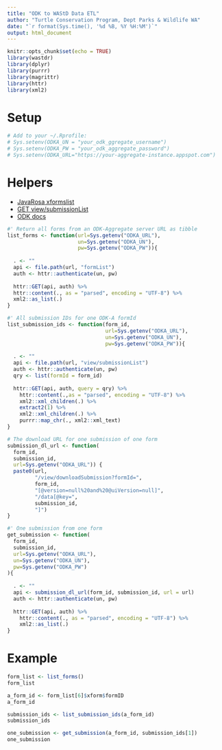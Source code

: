 ```yaml
---
title: "ODK to WAStD Data ETL"
author: "Turtle Conservation Program, Dept Parks & Wildlife WA"
date: "`r format(Sys.time(), '%d %B, %Y %H:%M')`"
output: html_document
---
```


```r
knitr::opts_chunk$set(echo = TRUE)
library(wastdr)
library(dplyr)
library(purrr)
library(magrittr)
library(httr)
library(xml2)
```

# Setup

```r
# Add to your ~/.Rprofile:
# Sys.setenv(ODKA_UN = "your_odk_ggregate_username")
# Sys.setenv(ODKA_PW = "your_odk_aggregate_password")
# Sys.setenv(ODKA_URL="https://your-aggregate-instance.appspot.com")
```

# Helpers
* [JavaRosa xformslist](https://groups.google.com/forum/#!topic/opendatakit-developers/rfjN1nwYRFY)
* [GET view/submissionList](https://github.com/opendatakit/opendatakit/wiki/Briefcase-Aggregate-API#get-viewsubmissionlist)
* [ODK docs](http://docs.opendatakit.org/aggregate-use/#collect-aggregate-api)

```r
#' Return all forms from an ODK-Aggregate server URL as tibble
list_forms <- function(url=Sys.getenv("ODKA_URL"),
                       un=Sys.getenv("ODKA_UN"),
                       pw=Sys.getenv("ODKA_PW")){
  
  . <- ""
  api <- file.path(url, "formList")
  auth <- httr::authenticate(un, pw)
  
  httr::GET(api, auth) %>%
  httr::content(., as = "parsed", encoding = "UTF-8") %>%
  xml2::as_list(.)
}

#' All submission IDs for one ODK-A formId
list_submission_ids <- function(form_id,
                                url=Sys.getenv("ODKA_URL"),
                                un=Sys.getenv("ODKA_UN"),
                                pw=Sys.getenv("ODKA_PW")){
  
  . <- ""
  api <- file.path(url, "view/submissionList")
  auth <- httr::authenticate(un, pw)
  qry <- list(formId = form_id)
  
  httr::GET(api, auth, query = qry) %>%
    httr::content(.,as = "parsed", encoding = "UTF-8") %>%
    xml2::xml_children(.) %>%
    extract2(1) %>% 
    xml2::xml_children(.) %>% 
    purrr::map_chr(., xml2::xml_text)
}

# The download URL for one submission of one form
submission_dl_url <- function(
  form_id, 
  submission_id, 
  url=Sys.getenv("ODKA_URL")) {
  paste0(url, 
         "/view/downloadSubmission?formId=", 
         form_id, 
         "[@version=null%20and%20@uiVersion=null]",
         "/data[@key=", 
         submission_id, 
         "]")
}

#' One submission from one form
get_submission <- function(
  form_id,
  submission_id,
  url=Sys.getenv("ODKA_URL"),
  un=Sys.getenv("ODKA_UN"),
  pw=Sys.getenv("ODKA_PW")
){
  
  . <- ""
  api <- submission_dl_url(form_id, submission_id, url = url)
  auth <- httr::authenticate(un, pw)
  
  httr::GET(api, auth) %>% 
    httr::content(., as = "parsed", encoding = "UTF-8") %>% 
    xml2::as_list(.)
}
```

# Example
```r
form_list <- list_forms()
form_list

a_form_id <- form_list[6]$xform$formID
a_form_id

submission_ids <- list_submission_ids(a_form_id)
submission_ids

one_submission <- get_submission(a_form_id, submission_ids[1])
one_submission
```
